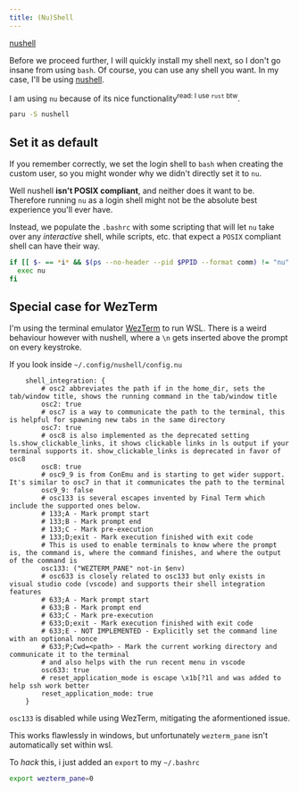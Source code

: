 ```yaml
---
title: (Nu)Shell
---
```



<Card title="Required" icon="puzzle">

[nushell](https://archlinux.org/packages/extra/x86_64/nushell/)

</Card>

Before we proceed further, I will quickly install my shell next, so I don't go insane from using `bash`.
Of course, you can use any shell you want.
In my case, I'll be using [nushell](https://www.nushell.sh).

I am using `nu` because of its nice functionality<sup>read: I use `rust` btw</sup>.

```sh
paru -S nushell
```

## Set it as default

If you remember correctly, we set the login shell to `bash` when creating the custom user,
so you might wonder why we didn't directly set it to `nu`.

Well nushell **isn't POSIX compliant**, and neither does it want to be.
Therefore running `nu` as a login shell might not be the absolute best experience you'll ever have.

Instead, we populate the `.bashrc` with some scripting that will let `nu` take over any _interactive_ shell,
while scripts, etc. that expect a `POSIX` compliant shell can have their way.

```bash title=~/.bashrc wrap ins={1-4}
if [[ $- == *i* && $(ps --no-header --pid $PPID --format comm) != "nu" && -z ${BASH_EXECUTION_STRING} ]] then
  exec nu
fi
```

## Special case for WezTerm

I'm using the terminal emulator [WezTerm](https://wezfurlong.org/wezterm/index.html) to run WSL.
There is a weird behaviour however with nushell, where a `\n` gets inserted above the prompt on every keystroke.

If you look inside `~/.config/nushell/config.nu`

```nu title=~/.config/nushell/config.nu '("wezterm_pane" not-in $env)' collapse={2-9, 17-27} showLineNumbers startLineNumber=240
    shell_integration: {
        # osc2 abbreviates the path if in the home_dir, sets the tab/window title, shows the running command in the tab/window title
        osc2: true
        # osc7 is a way to communicate the path to the terminal, this is helpful for spawning new tabs in the same directory
        osc7: true
        # osc8 is also implemented as the deprecated setting ls.show_clickable_links, it shows clickable links in ls output if your terminal supports it. show_clickable_links is deprecated in favor of osc8
        osc8: true
        # osc9_9 is from ConEmu and is starting to get wider support. It's similar to osc7 in that it communicates the path to the terminal
        osc9_9: false
        # osc133 is several escapes invented by Final Term which include the supported ones below.
        # 133;A - Mark prompt start
        # 133;B - Mark prompt end
        # 133;C - Mark pre-execution
        # 133;D;exit - Mark execution finished with exit code
        # This is used to enable terminals to know where the prompt is, the command is, where the command finishes, and where the output of the command is
        osc133: ("WEZTERM_PANE" not-in $env)
        # osc633 is closely related to osc133 but only exists in visual studio code (vscode) and supports their shell integration features
        # 633;A - Mark prompt start
        # 633;B - Mark prompt end
        # 633;C - Mark pre-execution
        # 633;D;exit - Mark execution finished with exit code
        # 633;E - NOT IMPLEMENTED - Explicitly set the command line with an optional nonce
        # 633;P;Cwd=<path> - Mark the current working directory and communicate it to the terminal
        # and also helps with the run recent menu in vscode
        osc633: true
        # reset_application_mode is escape \x1b[?1l and was added to help ssh work better
        reset_application_mode: true
    }
```

`osc133` is disabled while using WezTerm, mitigating the aformentioned issue.

This works flawlessly in windows, but unfortunately `wezterm_pane` isn't automatically set within wsl.

To _hack_ this, i just added an `export` to my `~/.bashrc`

```sh ins={1} title=~/.bashrc
export wezterm_pane=0
```
